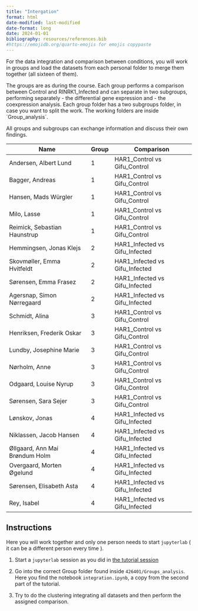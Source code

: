 ```yaml
---
title: "Intergation"
format: html
date-modified: last-modified
date-format: long
date: 2024-01-01
bibliography: resources/references.bib
#https://emojidb.org/quarto-emojis for emojis copypaste
---
```


For the data integration and comparison between conditions, you will work in groups and load the datasets from each personal folder to merge them together (all sixteen of them).

The groups are as during the course. Each group performs a comparison between Control and RINRK1_Infected and can separate in two subgroups, performing separately
- the differential gene expression and 
- the coexpression analysis.
Each group folder has a two subgroups folder, in case you want to split the work. The working folders are inside ´Group_analysis´.

All groups and subgroups can exchange information and discuss their own findings.

| Name | Group | Comparison |
|---|---|---|
| Andersen, Albert Lund  | 1  | HAR1_Control vs Gifu_Control|
| Bagger, Andreas	  | 1  | HAR1_Control vs Gifu_Control|
| Hansen, Mads Würgler	  | 1 | HAR1_Control vs Gifu_Control|
| Milo, Lasse	  | 1  | HAR1_Control vs Gifu_Control|
| Reimick, Sebastian Haunstrup  | 1  | HAR1_Control vs Gifu_Control|
| Hemmingsen, Jonas Klejs  | 2  | HAR1_Infected vs Gifu_Infected|
| Skovmøller, Emma Hvitfeldt  | 2  | HAR1_Infected vs Gifu_Infected|
| Sørensen, Emma Frasez  | 2  |HAR1_Infected vs Gifu_Infected|
|Agersnap, Simon Nørregaard | 2 |HAR1_Infected vs Gifu_Infected|
| Schmidt, Alina | 3 | HAR1_Control vs Gifu_Control|
|Henriksen, Frederik Oskar | 3  | HAR1_Control vs Gifu_Control|
|Lundby, Josephine Marie | 3 | HAR1_Control vs Gifu_Control|
|Nørholm, Anne | 3 | HAR1_Control vs Gifu_Control|
|Odgaard, Louise Nyrup | 3 | HAR1_Control vs Gifu_Control|
|Sørensen, Sara Sejer | 3 | HAR1_Control vs Gifu_Control|
|Lønskov, Jonas | 4 |HAR1_Infected vs Gifu_Infected|
|Niklassen, Jacob Hansen | 4 |HAR1_Infected vs Gifu_Infected|
|Øllgaard, Ann Mai Brøndum Holm | 4 |HAR1_Infected vs Gifu_Infected|
|Overgaard, Morten Øgelund | 4 |HAR1_Infected vs Gifu_Infected|
|Sørensen, Elisabeth Asta | 4 |HAR1_Infected vs Gifu_Infected|
|Rey, Isabel | 4 |HAR1_Infected vs Gifu_Infected|

## Instructions

Here you will work together and only one person needs to start `jupyterlab` ( it can be a different person every time ).

1. Start a `jupyterlab` session as you did in [the tutorial session](./tutorial.md)

2. Go into the correct Group folder found inside `426401/Groups_analysis`. Here you find the notebook `integration.ipynb`, a copy from the second part of the tutorial. 
   
3. Try to do the clustering integrating all datasets and then perform the assigned comparison.